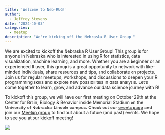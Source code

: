 ```yaml
---
title: 'Welcome to Neb-RUG!'
author:
  - Jeffrey Stevens
date: '2024-10-03'
categories: 
  - meetup
description: "We're kicking off the Nebraska R User Group."
---
```


We are excited to kickoff the Nebraska R User Group! This group is for anyone in Nebraska who is interested in using R for statistics, data visualization, machine learning, and more. Whether you are a beginner or an experienced R user, this group is a great opportunity to network with like-minded individuals, share resources and tips, and collaborate on projects. Join us for regular meetups, workshops, and discussions to deepen your R programming skills and explore new possibilities in data analysis. Let's come together to learn, grow, and advance our data science journey with R!

To kickoff this group, we will have our first meeting on October 29th at the Center for Brain, Biology & Behavior inside Memorial Stadium on the University of Nebraska-Lincoln campus. Check out our [events page](../../events.qmd) and join our [Meetup group](https://www.meetup.com/neb-rug/) to find out about a future (and past) events. We hope to see you at our kickoff meeting!

![](images/eaststadium.jpg){fig-alt="Photo of the east side of Memorial Stadium, which has the Center for Brain, Biology & Behavior on the left side."}
